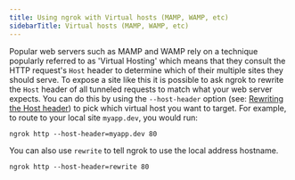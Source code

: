 ```yaml
---
title: Using ngrok with Virtual hosts (MAMP, WAMP, etc)
sidebarTitle: Virtual hosts (MAMP, WAMP, etc)
---
```

Popular web servers such as MAMP and WAMP rely on a technique popularly referred to as 'Virtual Hosting' which means that they consult the HTTP request's `Host` header to determine which of their multiple sites they should serve. To expose a site like this it is possible to ask ngrok to rewrite the `Host` header of all tunneled requests to match what your web server expects. You can do this by using the `--host-header` option (see: [Rewriting the Host header](/universal-gateway/http/#rewrite-host-header)) to pick which virtual host you want to target. For example, to route to your local site `myapp.dev`, you would run:

    ngrok http --host-header=myapp.dev 80

You can also use `rewrite` to tell ngrok to use the local address hostname.

    ngrok http --host-header=rewrite 80
